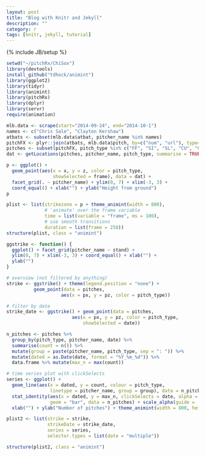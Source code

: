 ```yaml
---
layout: post
title: "Blog with Knitr and Jekyll"
description: ""
category: r
tags: [knitr, jekyll, tutorial]
---
```

{% include JB/setup %}

```r
setwd("~/pitchRx/ChiSox")
library(devtools)
install_github("tdhock/animint")
library(ggplot2)
library(tidyr)
library(animint)
library(pitchRx)
library(dplyr)
library(servr)
require(animation)
```

```r
mlb.data <- scrape(start="2014-09-24", end="2014-10-1")
names <- c("Chris Sale", "Clayton Kershaw")
atbats <- subset(mlb.data$atbat, pitcher_name %in% names)
pitchFX <- plyr::join(atbats, mlb.data$pitch, by=c("num", "url"), type="inner")
pitches <- subset(pitchFX, pitch_type %in% c("FF", "SI", "SL", "CU", "CH"))
dat <- getLocations(pitches, pitcher_name, pitch_type, summarise = TRUE)

p <- ggplot() + 
  geom_point(aes(x = x, y = z, color = pitch_type, 
                 showSelected = frame), data = dat) + 
  facet_grid(. ~ pitcher_name) + ylim(0, 7) + xlim(-3, 3) +
  coord_equal() + xlab("") + ylab("Height from ground") 
p
```

```r
plist <- list(strikezone = p + theme_animint(width = 800),            
              # 'animate' over the frame variable
              time = list(variable = "frame", ms = 100),
              # use smooth transitions
              duration = list(frame = 250))
structure(plist, class = "animint")
```

```r
ggstrike <- function() {
  ggplot() + facet_grid(pitcher_name ~ stand) +
  ylim(0, 7) + xlim(-3, 3) + coord_equal() + xlab("") + 
  ylab("")
}

# overview (not filtered by anything)
strike <- ggstrike() + theme(legend.position = "none") +
          geom_point(data = pitches,
                    aes(x = px, y = pz, color = pitch_type))

# filter by date
strike_date <- ggstrike() + geom_point(data = pitches,
                        aes(x = px, y = pz, color = pitch_type, 
                            showSelected = date))
```

```r
n_pitches <- pitches %>%
  group_by(pitch_type, pitcher_name, date) %>%
  summarise(count = n()) %>% 
  mutate(group = paste(pitcher_name, pitch_type, sep = ": ")) %>%
  mutate(dated = as.Date(date, format = "%Y_%m_%d")) %>%
  data.frame %>% mutate(max_n = max(count))

# time series plot with clickSelects
series <- ggplot() + 
  geom_line(aes(x = dated, y = count, colour = pitch_type, 
                linetype = pitcher_name, group = group), data = n_pitches) + 
  stat_identity(aes(x = dated, y = max_n, clickSelects = date, alpha = 0.2), 
                geom = "bar", data = n_pitches) + scale_alpha(guide = 'none') +
  xlab("") + ylab("Number of pitches") + theme_animint(width = 800, height = 200)

plist2 <- list(strike = strike,
               strikeDate = strike_date,
               series = series,
               selector.types = list(date = "multiple"))

structure(plist2, class = "animint")
```